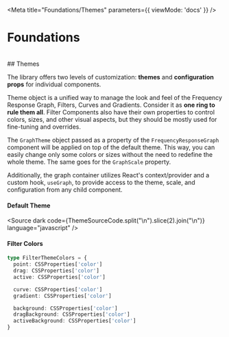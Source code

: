 

<Meta title="Foundations/Themes" parameters={{ viewMode: 'docs' }} />

# Foundations
<br/>
## Themes

The library offers two levels of customization: **themes** and **configuration props** for individual components.

Theme object is a unified way to manage the look and feel of the Frequency Response Graph, Filters, Curves and Gradients. Consider it as **one ring to rule them all**. Filter Components also have their own properties to control colors, sizes, and other visual aspects, but they should be mostly used for fine-tuning and overrides.

The `GraphTheme` object passed as a property of the `FrequencyResponseGraph` component will be applied on top of the default theme. This way, you can easily change only some colors or sizes without the need to redefine the whole theme. The same goes for the `GraphScale` property.

Additionally, the graph container utilizes React's context/provider and a custom hook, `useGraph`, to provide access to the theme, scale, and configuration from any child component.
<br/>
#### Default Theme

<Source dark code={ThemeSourceCode.split("\n").slice(2).join("\n")} language="javascript" />

#### Filter Colors

```ts
type FilterThemeColors = {
  point: CSSProperties['color']
  drag: CSSProperties['color']
  active: CSSProperties['color']

  curve: CSSProperties['color']
  gradient: CSSProperties['color']

  background: CSSProperties['color']
  dragBackground: CSSProperties['color']
  activeBackground: CSSProperties['color']
}
```
